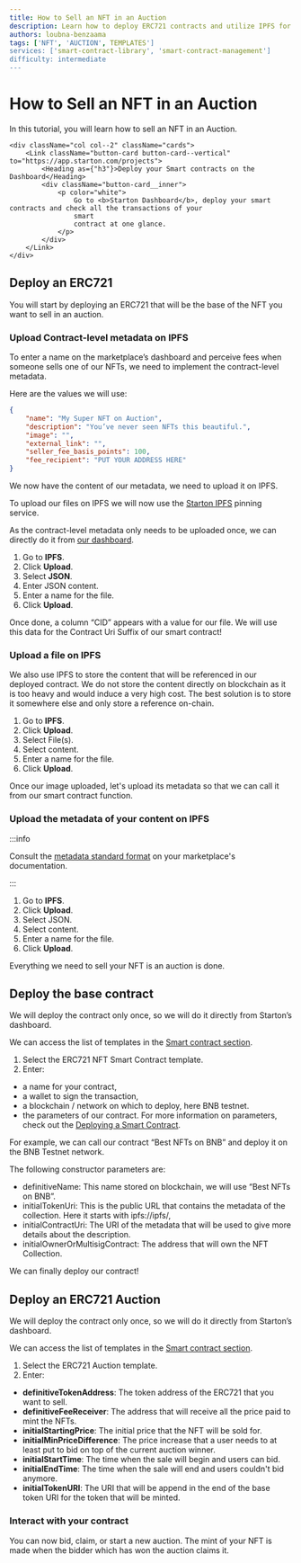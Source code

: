 ```yaml
---
title: How to Sell an NFT in an Auction
description: Learn how to deploy ERC721 contracts and utilize IPFS for NFT auctions, including smart contract management through the Starton dashboard.
authors: loubna-benzaama
tags: ['NFT', 'AUCTION', TEMPLATES']
services: ['smart-contract-library', 'smart-contract-management']
difficulty: intermediate
---
```



# How to Sell an NFT in an Auction

In this tutorial, you will learn how to sell an NFT in an Auction.

<div className="row-is-multiline">

    <div className="col col--2" className="cards">
        <Link className="button-card button-card--vertical" to="https://app.starton.com/projects">
            <Heading as={"h3"}>Deploy your Smart contracts on the Dashboard</Heading>
            <div className="button-card__inner">
                <p color="white">
                    Go to <b>Starton Dashboard</b>, deploy your smart contracts and check all the transactions of your
                    smart
                    contract at one glance.
                </p>
            </div>
        </Link>
    </div>

</div>

## Deploy an ERC721

You will start by deploying an ERC721 that will be the base of the NFT you want to sell in an auction.

### Upload Contract-level metadata on IPFS

To enter a name on the marketplace’s dashboard and perceive fees when someone sells one of our NFTs, we need to implement the contract-level metadata.

Here are the values we will use:

```json
{
	"name": "My Super NFT on Auction",
	"description": "You’ve never seen NFTs this beautiful.",
	"image": "",
	"external_link": "",
	"seller_fee_basis_points": 100,
	"fee_recipient": "PUT YOUR ADDRESS HERE"
}
```

We now have the content of our metadata, we need to upload it on IPFS.

To upload our files on IPFS we will now use the [Starton IPFS](/docs/ipfs/understanding-ipfs) pinning service.

As the contract-level metadata only needs to be uploaded once, we can directly do it from [our dashboard](https://app.starton.com/projects/default/ipfs).

1. Go to **IPFS**.
2. Click **Upload**.
3. Select **JSON**.
4. Enter JSON content.
5. Enter a name for the file.
6. Click **Upload**.

Once done, a column “CID” appears with a value for our file. We will use this data for the Contract Uri Suffix of our smart contract!

### Upload a file on IPFS

We also use IPFS to store the content that will be referenced in our deployed contract.
We do not store the content directly on blockchain as it is too heavy and would induce a very high cost.
The best solution is to store it somewhere else and only store a reference on-chain.

1. Go to **IPFS**.
2. Click **Upload**.
3. Select File(s).
4. Select content.
5. Enter a name for the file.
6. Click **Upload**.

Once our image uploaded, let's upload its metadata so that we can call it from our smart contract function.

### Upload the metadata of your content on IPFS

:::info

Consult the [metadata standard format](https://docs.element.market/welcome-to-element/) on your marketplace's documentation.

:::

1. Go to **IPFS**.
2. Click **Upload**.
3. Select JSON.
4. Select content.
5. Enter a name for the file.
6. Click **Upload**.

Everything we need to sell your NFT is an auction is done.

## Deploy the base contract

We will deploy the contract only once, so we will do it directly from Starton’s dashboard.

We can access the list of templates in the [Smart contract section](/docs/smart-contract/understanding-smart-contracts).

1. Select the ERC721 NFT Smart Contract template.
2. Enter:

-   a name for your contract,
-   a wallet to sign the transaction,
-   a blockchain / network on which to deploy, here BNB testnet.
-   the parameters of our contract.
    For more information on parameters, check out the [Deploying a Smart Contract](/docs/smart-contract/deploying-a-smart-contract).

For example, we can call our contract “Best NFTs on BNB” and deploy it on the BNB Testnet network.

The following constructor parameters are:

-   definitiveName: This name stored on blockchain, we will use “Best NFTs on BNB”.
-   initialTokenUri: This is the public URL that contains the metadata of the collection. Here it starts with ipfs://ipfs/,
-   initialContractUri: The URI of the metadata that will be used to give more details about the description.
-   initialOwnerOrMultisigContract: The address that will own the NFT Collection.

We can finally deploy our contract!

## Deploy an ERC721 Auction

We will deploy the contract only once, so we will do it directly from Starton’s dashboard.

We can access the list of templates in the [Smart contract section](/docs/smart-contract/understanding-smart-contracts).

1. Select the ERC721 Auction template.
2. Enter:

-   **definitiveTokenAddress**: The token address of the ERC721 that you want to sell.
-   **definitiveFeeReceiver**: The address that will receive all the price paid to mint the NFTs.
-   **initialStartingPrice**: The initial price that the NFT will be sold for.
-   **initialMinPriceDifference**: The price increase that a user needs to at least put to bid on top of the current auction winner.
-   **initialStartTime**: The time when the sale will begin and users can bid.
-   **initialEndTime**: The time when the sale will end and users couldn't bid anymore.
-   **initialTokenURI**: The URI that will be append in the end of the base token URI for the token that will be minted.

### Interact with your contract

You can now bid, claim, or start a new auction. The mint of your NFT is made when the bidder which has won the auction claims it.
